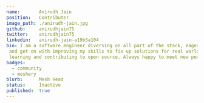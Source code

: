 ---
name:       Anirudh Jain
position:   Contributer
image_path: ./anirudh-jain.jpg
github:     anirudhjain75
twitter:    anirudhjain75
linkedin:   anirudh-jain-a19b5a104
bio: I am a software engineer diversing on all part of the stack, eager to learn anything new I find
 and get on with improving my skills to fix up solutions for real world problems. I spent most of my time
 learning and contributing to open source. Always happy to meet new people.
badges:
  - community
  - meshery
blurb:      Mesh Head
status:     Inactive
published:  true
---

